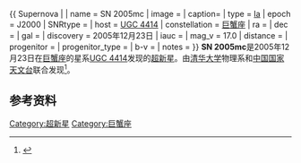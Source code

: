 {{ Supernova |
| name = SN 2005mc
| image =
| caption= 
| type = [[Ia超新星|Ia]]
| epoch = J2000
| SNRtype = 
| host = [[UGC_4414|UGC 4414]]
| constellation = [[巨蟹座|巨蟹座]]
| ra = {{RA|08|27|06.36}}
| dec = {{DEC|21|38|45.6}}
| gal = 
| discovery = 2005年12月23日
| iauc = 
| mag_v  = 17.0
| distance = 
| progenitor = 
| progenitor_type =
| b-v =
| notes = 
}}
'''SN 2005mc'''是2005年12月23日在[[巨蟹座|巨蟹座]]的星系[[UGC_4414|UGC 4414]]发现的[[超新星|超新星]]。由[[清华大学|清华大学]]物理系和[[中国国家天文台|中国国家天文台]]联合发现<ref>{{Cite web |url=http://news.tsinghua.edu.cn/xqh/xqhnews/read.php?id=7873 |title=两颗超新星发现记 |accessdate=2010-02-24 |archive-date=2016-03-04 |archive-url=https://web.archive.org/web/20160304193141/http://news.tsinghua.edu.cn/xqh/xqhnews/read.php?id=7873 |dead-url=no }}</ref>。

==参考资料==
{{reflist}}

[[Category:超新星|Category:超新星]]
[[Category:巨蟹座|Category:巨蟹座]]